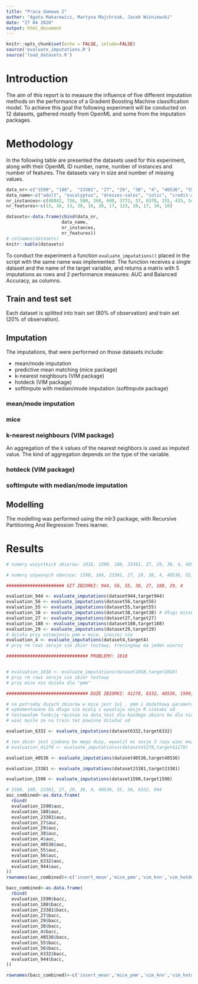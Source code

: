 ```yaml
---
title: "Praca domowa 2"
author: "Agata Makarewicz, Martyna Majchrzak, Jacek Wiśniewski"
date: "27 04 2020"
output: html_document
---
```


```r
knitr::opts_chunk$set(echo = FALSE, inlude=FALSE)
source('evaluate_imputations.R')
source('load_datasets.R')
```


# Introduction 

The aim of this report is to measure the influence of five different imputation methods on the performance of a Gradient Boosting Machine classification model. To achieve this goal the following experiment will be conducted on 12 datasets, gathered mostly from OpenML and some from the imputation packages. 

# Methodology 

In the following table are presented the datasets used for this experiment, along with their OpenML ID number, name, number of instances and number of features. The datasets vary in size and number of missing values.


```r
data_nr<-c("1590", "188",  "23381", "27", "29", "38", "4", "40536", "55", "56", "6332", "944")
data_name<-c("adult", "eucalyptus", "dresses-sales", "colic", "credit-approval", "sick", "labor", "SpeedDating", "hepatitis", "vote", "cylinder-bands", "echoMonths" )
nr_instances<-c(48842, 736, 500, 368, 690, 3772, 57, 8378, 155, 435, 540, 130)
nr_features<-c(13, 16, 13, 20, 16, 28, 17, 123, 20, 17, 34, 10)

datasets<-data.frame(cbind(data_nr, 
                     data_name, 
                     nr_instances, 
                     nr_features))
# colnames(datasets)
knitr::kable(datasets)
```

To conduct the experiment a function `evaluate_imputations()` placed in the script with the same name was implemented. The function receives a single dataset and the name of the target variable, and returns a matrix with 5 imputations as rows and 2 performance measures: AUC and Balanced Accuracy, as columns.


## Train and test set

Each dataset is splitted into train set (80% of observation) and train set (20% of observation).

## Imputation

The imputations, that were performed on those datasets include:

 - mean/mode imputation
 - predictive mean matching (mice package)
 - k-nearest neighbours (VIM package)
 - hotdeck (VIM package)
 - softImpute with median/mode imputation (softImpute package)

### mean/mode imputation 

### mice

### k-nearest neighbours (VIM package)

An aggregation of the k values of the nearest neighbors is used as imputed value. The kind
of aggregation depends on the type of the variable.

### hotdeck (VIM package)

### softImpute with median/mode imputation

## Modelling 

The modelling was performed using the mlr3 package, with Recursive Partitioning And Regression Trees learner.


# Results

```r

# numery wszystkich zbiorów: 1018, 1590, 188, 23381, 27, 29, 38, 4, 40536, 41278, 55, 56, 6332, 944

# numery używanych obecnie: 1590, 188, 23381, 27, 29, 38, 4, 40536, 55, 56, 6332, 944

###################### GIT ZBIORKI: 944, 56, 55, 38, 27, 188, 29, 4

evaluation_944 <- evaluate_imputations(dataset944,target944)
evaluation_56 <- evaluate_imputations(dataset56,target56) 
evaluation_55 <- evaluate_imputations(dataset55,target55)
evaluation_38 <- evaluate_imputations(dataset38,target38) # długi missForest 
evaluation_27 <- evaluate_imputations(dataset27,target27)
evaluation_188 <- evaluate_imputations(dataset188,target188)
evaluation_29 <- evaluate_imputations(dataset29,target29) 
# działa przy ustawieniu pmm w mice, inaczej nie
evaluation_4 <- evaluate_imputations(dataset4,target4) 
# przy rm rows zeruje sie zbiór testowy, treningowy ma jeden wiersz 

############################### PROBLEMY: 1018


# evaluation_1018 <- evaluate_imputations(dataset1018,target1018)
# przy rm rows zeruje sie zbiór testowy
# przy mice nie działa dla "pmm"

############################### DUŻE ZBIORKI: 41278, 6332, 40536, 1590, 23381

# na potrzeby duzych zbiorów w mice jest 1x1 , pmm i dodatkowy parametr zeby te weights sie nie wywalało 
# wykomentowane bo długo sie mielą i wywalaja sesje R czasami xd
# testowałam funkcję ręcznie na data_test dla kazdego zbioru bo dla nich jeszcze w miare sie robiło
# wiec mysle ze na train tez powinno działać xd

evaluation_6332 <- evaluate_imputations(dataset6332,target6332) 

# ten zbiór jest zjebany bo mega duży, wywalił mi sesje 3 razy wiec moze go olejmy 
# evaluation_41278 <- evaluate_imputationss(dataset41278,target41278) 

evaluation_40536 <- evaluate_imputations(dataset40536,target40536) 

evaluation_23381 <- evaluate_imputations(dataset23381,target23381) 

evaluation_1590 <- evaluate_imputations(dataset1590,target1590) 

```

```r
# 1590, 188, 23381, 27, 29, 38, 4, 40536, 55, 56, 6332, 944
auc_combined<-as.data.frame(
  rbind(
  evaluation_1590$auc,
  evaluation_188$auc,
  evaluation_23381$auc,
  evaluation_27$auc,
  evaluation_29$auc,
  evaluation_38$auc,
  evaluation_4$auc,
  evaluation_40536$auc,
  evaluation_55$auc,
  evaluation_56$auc,
  evaluation_6332$auc,
  evaluation_944$auc,
))
rownames(auc_combined)<-c('insert_mean','mice_pmm','vim_knn','vim_hotdeck','softImpute')

bacc_combined<-as.data.frame(
  rbind(
  evaluation_1590$bacc,
  evaluation_188$bacc,
  evaluation_23381$bacc,
  evaluation_27$bacc,
  evaluation_29$bacc,
  evaluation_38$bacc,
  evaluation_4$bacc,
  evaluation_40536$bacc,
  evaluation_55$bacc,
  evaluation_56$bacc,
  evaluation_6332$bacc,
  evaluation_944$bacc,
))

rownames(bacc_combined)<-c('insert_mean','mice_pmm','vim_knn','vim_hotdeck','softImpute')

```


